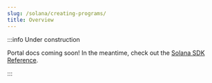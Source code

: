 ```yaml
---
slug: /solana/creating-programs/
title: Overview
---
```


:::info Under construction

Portal docs coming soon! In the meantime, check out the [Solana SDK Reference](/solana).

:::
